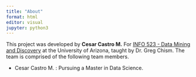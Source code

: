 ```yaml
---
title: "About"
format: html
editor: visual
jupyter: python3
---
```


This project was developed by **Cesar Castro M.** For [INFO 523 - Data Mining and Discovery](#0) at the University of Arizona, taught by Dr. Greg Chism. The team is comprised of the following team members.

-   Cesar Castro M. : Pursuing a Master in Data Science.